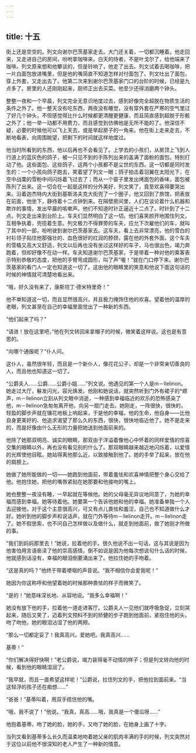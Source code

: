 ```yaml
---
---
---
```

title: 十五
---



街上还是空空的。列文向谢尔巴茨基家走去。大门还关着，一切都沉睡着。他走回来，又走进自己的房间，吩咐拿咖啡来。白天的侍者，不是叶戈尔了，给他端来了咖啡。列文原来想和他攀谈的，但是铃响了，他走了出去。列文试着去喝咖啡，把一片白面包放进嘴里，但是他的嘴简直不知道怎样对付面包了。列文吐出了面包，穿上外套，又走出去了。他第二次来到谢尔巴茨基家门口的台阶的时候，已经是九点多了。房里的人还刚刚起来，厨师正出去买菜。他至少还得消磨两个钟头。

整整一夜和一个早晨，列文完全无意识地度过去，感到好像完全超脱在物质生活的条件之外了。他一整天没有吃东西，两夜没有睡觉，没有穿外套在严寒的空气里过了好几个钟头，不但感觉得比什么时候都更清醒更健康，而且简直感到超脱于形骸之外了；他一举一动都不用费力，而且感觉到仿佛他是无所不能的了。他深信不疑，必要的时候他可以飞上天去，或是举起房子的一角来。他在街上走来走去，不断地看表，向周围眺望，把剩下的时间就这样地度过。

他当时所看到的东西，他以后再也不会看见了。上学去的小孩们，从房顶上飞到人行道上的蓝灰色的鸽子，被一只见不到的手陈列出来的盖满了面粉的面包，特别打动了他。这些面包、这些鸽子、这两个小孩都不是尘世的东西。这一切都是同时发生的：一个小孩向鸽子跑去，笑着望了列文一眼；鸽子拍击着羽翼在太阳光下，在空中战栗的雪粉中间闪烁着飞过去了；而从一个窗子里发出烤面包的香味，面包被陈列了出来。这一切合在一起是这样的分外美好，列文笑了，竟至欢喜得要哭出来。沿着迦杰特内大街到基斯洛夫克大街兜了一个圈子，他又回到了旅馆，把表放在前面，他坐下，静待着十二点钟到来。在隔壁房间里，人们在谈论着什么机器和欺诈的事情，发出早晨的咳嗽声。他们不知道时针正逼近十二点了。时针到了十二点。列文走出来到台阶上。车夫们显然明白了这一切。他们喜笑颜开地围住列文，互相争执着，兜揽着生意。列文极力不得罪旁的车夫，应允下次雇他们的车，就叫了其中的一部，吩咐驶到谢尔巴茨基家去。这车夫，看上去非常漂亮，他的雪白的衬衫领子贴住他那强壮的、血色很好的红润的脖颈，露在他的外套外面。这个车夫的雪橇又高大又舒适，列文以后再也没有坐过这样好的车子，马也很出色，竭力奔跑着，但却好像不在动一样。车夫知道谢尔巴茨基家，于是带着一种对他的乘客表示特别恭敬的态度，把他的手臂弯成圆形，叫了声“喔！”就在门口停下来。谢尔巴茨基家的看门人一定也知道这一切了。这由他的眼睛里的笑意和他说下面这句话的时候的神情就可清楚地看出来。

“哦，好久没有来了，康斯坦丁·德米特里奇！”

他不单知道这一切，而且显然很高兴，并且极力掩饰住他的欢喜。望着他的温厚的老眼，列文甚至在自己的幸福里面觉出了一种新的东西。

“他们起来了吗？”

“请进！放在这里吧，”他在列文转回来拿帽子的时候，微笑着这样说。这也是有意思的。

“向哪个通报呢？”仆人问。

这仆人，虽然很年轻，而且是一个新仆人，像花花公子，却是一个非常亲切善良的人，而且他也知道这一切了。

“公爵夫人……公爵……公爵小姐……”列文说。他遇见的第一个人是m－llelinon。她走过大厅，鬈发闪光，容光焕发。他刚和她说话，就突然听到门外有裙子的*縩声，m－llelinon立刻从列文眼中消逝，一种感到幸福临近的欢乐的恐怖感染了他，m－llelinon急匆匆离开他，向另一扇门走去。她刚走，一阵很快，很快的，轻盈的脚步声就在镶花地板上响起来，于是他的幸福，他的生命，他自身——比他自身更美好的、他追求渴望了那么久的东西，很快，很快地临近他了。她不是走来的，而是好像由什么无形的力量把她送到他面前来的。

他除了她那双明亮、诚实的眼睛，那双由于洋溢着像他心中怀着的同样爱情的惊喜交集的眼睛以外，再也没有看见别的什么了。那双眼睛越来越近地闪烁着，以爱情的光辉使他目眩。她站得离他那么近，以致接触到他了。她的手举了起来，放在他的肩膀上。

她做了她所能做的一切——她跑到他面前，带着羞怯和欢喜神情把整个身心交给了他。他抱住她，把他的嘴唇紧贴在她那要和他接吻的嘴上。

她也整整一夜没有睡，一早起就在等候他。她的父母毫无异议地同意了，为她的幸福而感到幸福。她等待着他。她要第一个告诉他她和他的幸福。她准备单独一个人去迎接他，对于这个主意很高兴，可又有点儿畏怯和羞涩，自己也不知道做什么才好。她听到他的脚步声和说话声，就在门外等待m－llelinon走开。m－llelinon走了。她不假思索，也不问自己怎样做以及做什么，就走到他面前，做了她刚才所做的事。

“我们到妈妈那里去！”她说，拉着他的手。很久他说不出一句话，这与其说是因为他害怕用言语亵渎了他的崇高感情，倒不如说是因为他每次想说句什么话的时候，他就感到话没有，幸福的眼泪倒要涌出来了。他拉住她的手吻着。

“这是真的吗？”他终于带着哽咽的声音说。“我不相信你会爱我呢！”

她因为你这称呼和他望着她的时候那种畏怯的样子而微笑了。

“是的！”她意味深长地、从容地说。“我多么幸福啊！”

她没有放下他的手，拉着他一道走进客厅。公爵夫人一见他们就呼吸急促，立刻哭起来，随后又笑了，迈着列文预料不到的矫健的步子跑到他面前，紧抱住他的头，吻了吻他，她的眼泪沾湿了他的两颊。

“那么一切都定妥了！我真高兴。爱她吧。我真高兴……

基蒂！”

“你们解决得好快啊！”老公爵说，竭力装得毫不动情的样子；但是列文转向他的时候，看到他的眼睛湿润了。

“我早就，而且一直希望这样呢！”公爵说，拉住列文的手，把他拉到面前来。“当这轻浮的孩子还在痴想……”

“爸爸！”基蒂叫着，用双手捂住他的嘴。

“哦，我不说了！”他说。“我真，真高……哦，我真是一个傻瓜呀……”

他抱着基蒂，吻了她的脸，她的手，又吻了她的脸，在她身上画了十字。

当列文看到基蒂多么长久而温柔地吻着她父亲的肌肉丰满的手的时候，列文突然对于这位以前他不很深知的老人产生了一种新的情意。